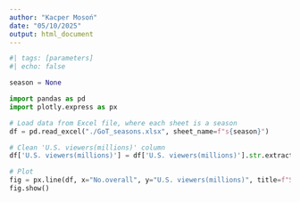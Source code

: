 ```yaml
---
author: "Kacper Mosoń"
date: "05/10/2025"
output: html_document
---
```


```python
#| tags: [parameters]
#| echo: false

season = None
```

```python
import pandas as pd
import plotly.express as px

# Load data from Excel file, where each sheet is a season
df = pd.read_excel("./GoT_seasons.xlsx", sheet_name=f"s{season}")

# Clean 'U.S. viewers(millions)' column
df['U.S. viewers(millions)'] = df['U.S. viewers(millions)'].str.extract(r'([\d.]+)').astype(float)

# Plot
fig = px.line(df, x="No.overall", y="U.S. viewers(millions)", title=f"Season {season} Viewership")
fig.show()
```